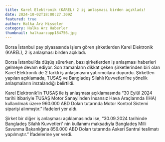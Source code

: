 ```yaml
---
title: Karel Elektronik (KAREL) 2 iş anlaşması birden açıkladı!
date: 2024-10-02T18:00:27.309Z
featured: true
author: Halka Arz Hisseler
category: Halka Arz Haberler
thumbnail: halkaarzapp184756.jpg
---
```

Borsa İstanbul pay piyasasında işlem gören şirketlerden Karel Elektronik (KAREL), 2 iş anlaşması birden açıkladı.

Borsa İstanbul’da düşüş sürerken, bazı şirketlerden iş anlaşması haberleri gelmeye devam ediyor. Son zamanların dikkat çeken şirketlerinden biri olan Karel Elektronik de 2 farklı iş anlaşmasını yatırımcılara duyurdu. Şirketten yapılan açıklamada, TUSAŞ ve Bangladeş Silahlı Kuvvetleri’ne yönelik anlaşmaların imzalandığı belirtildi.

Karel Elektronik’in TUSAŞ ile iş anlaşması açıklamasında “30 Eylül 2024 tarihi itibariyle TUSAŞ Motor Sanayiinden İnsansız Hava Araçlarında (İHA) kullanılmak üzere 960.000 ABD Doları tutarında Motor Kontrol Sistemi siparişi alınmıştır.” ifadeleri yer aldı.

Şirket bir diğer iş anlaşması açıklamasında ise, “30.09.2024 tarihinde Bangladeş Silahlı Kuvvetleri' nin kullanımı maksadıyla Bangladeş Milli Savunma Bakanlığına 856.000 ABD Doları tutarında Askeri Santral teslimatı yapılmıştır.” İfadelerine yer verdi.